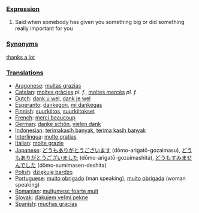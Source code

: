 ===[[Expression]]===

#Said when somebody has given you something big or did something really important for you

===[[Synonym]]s===

[[thanks a lot]]

===[[Translation]]s===
*[[Aragonese]]: [[muitas grazias]]
*[[Catalan]]: [[moltes gràcies]] ''pl. f.'', [[moltes mercès]] ''pl. f.''
*[[Dutch]]: [[dank u wel]], [[dank je wel]]
*[[Esperanto]]: [[dankegon]], [[mi dankegas]]
*[[Finnish]]: [[suurkiitos]], [[suurkiitokset]]
*[[French]]: [[merci beaucoup]]
*[[German]]: [[danke schön]], [[vielen dank]]
*[[Indonesian]]: [[terimakasih banyak]], [[terima kasih banyak]]
*[[Interlingua]]: [[multe gratias]]
*[[Italian]]: [[molte grazie]]
*[[Japanese]]: [[どうもありがとうございます]] (dōmo-arigatō-gozaimasu), [[どうもありがとうございました]] (dōmo-arigatō-gozaimashita), [[どうもすみませんでした]] (dōmo-sumimasen-deshita)
*[[Polish]]: [[dziękuję bardzo]]
*[[Portuguese]]: [[muito obrigado]] (man speaking), [[muito obrigada]] (woman speaking)
*[[Romanian]]: [[mulţumesc foarte mult]]
*[[Slovak]]: [[ďakujem veľmi pekne]]
*[[Spanish]]: [[muchas gracias]]